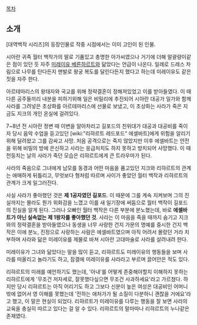 [[목차]]

== 소개 ==
[대역백작 시리즈]의 등장인물로 작중 시점에서는 이미 고인이 된 인물.

시아란 귀족 월터 백작가의 딸로 기품있고 총명한 아가씨였으나 거기에 더해 말괄량이같은 점이 있던 듯 자주 [[미레이유 베른하르트]]와 닮았다는 언급이 나온다. 일례로 드레스 차림으로 나무를 탄다든지 맨발로 왕궁 복도를 달린다든지 했다고 하는데 미레이유도 같은 짓을 자주 한다.

아르테마리스의 왕태자와 국교를 위해 정략결혼이 정해져있었고 이를 받아들였다. 이 때 다른 공주들끼리 내분을 피하기위해 일은 비밀리에 추진되어 시아란 대공가 일가와 함께 사라를 그려넣은 초상화를 아르테마리스에 선물로 보냈고, 이 초상화는 사라가 죽은 지금도 지크의 개인 온실에 걸려있다.

7~8년 전 시아란 정변 때 이변을 알아차리고 길포드의 친위대가 대공과 대공비를 죽이자 당시 음악 수업을 듣고있던 [wiki:"리햐르트 레드포드" 에셀바트]에게 위험을 알리기 위해 달려왔고 그를 감싸고 사망. 처음 공격으로는 죽지 않았지만 이후 에셀바트는 안전을 위해 비밀의 방에 은신하고 사라는 응급처치도 하지 못하고 방치되어 사망했다. 이 때 천둥치는 날의 사라가 죽던 모습은 리햐르트에게 큰 트라우마가 된다.

사라의 죽음으로 그녀에게 남모를 동경과 어떤 마음을 품고있던 지크와 리햐르트의 관계는 애매하게 뒤틀리고, 무엇보다 형처럼 따르며 사이가 좋았던 월터 백작과 리햐르트의 관계가 크게 일그러진다.

사실 사라가 좋아했던 것은 '''제 1공자였던 길포드'''. 이 때문에 그를 계속 지켜보며 그의 진실까지는 몰라도 뭔가 위화감을 느꼈고 이를 새 일기장에 써둠으로 월터 백작이 길포드의 진실을 알게 된다. 그러나 오빠인 월터 백작은 다른 부분에 분노했는데, 바로 '''에셀바트가 아닌 실속없는 제 1왕자를 좋아했던 것'''. 사라는 이 마음을 죽을 때까지 숨기고 지크와의 정략결혼을 받아들였으나 동생을 너무 사랑한 건지 가문의 명예를 중시한 건지 백작은 이에 분노, 진정으로 사랑하는 사람은 에셀바트였으며 아직 어려서 몰랐던 거라 치부하며 사라와 닮은 미레이유를 제물로 바쳐 시아란 고대마술로 사라를 살려내려 한다.

미레이유가 그녀와 닮았다는 말을 많이 듣고, 리햐르트도 미레이유의 행동들을 보며 사라를 떠올리고 놀라기도 하고, 잠결에 미레이유를 사라라고 부르며 끌어안은 적도 있다.

리햐르트의 미래를 예언하기도 했는데, '아내'를 어떻게 존중해야할지 이해하지 못하는 리햐르트에게 '무조건 저자세로, 잘못했다싶으면 무조건 사과하세요'라고 가르쳤다. 하지만 당시 리햐르트는 아직 어리기도 하고 그보다 신분이 높은 여성은 대공비인 어머니밖에 없어서 영 이해를 못했는데 '전하는 애처가가 될 소질이 다분하니 괜찮을 거에요'라고 했고, 이 말은 현실이 되었다. 리햐르트가 미레이유를 다루는 행동을 잘 보면 사라의 교육을 충실히 따르고 있다는 걸 알 수 있다. 리햐르트의 말마따나 리햐르트의 누나같은 존재였다.
